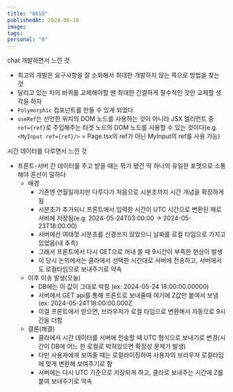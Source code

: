 ```yaml
---
title: "0618"
publishedAt: 2024-06-18
image: 
tags: 
personal: "0"
---
```

chat 개발하면서 느낀 것
- 최고의 개발은 요구사항을 잘 소화해서 최대한 개발하지 않는 쪽으로 방법을 찾는 것
- 달리고 있는 차의 바퀴를 교체해야할 땐 최대한 간결하게 필수적인 것만 교체할 생각을 하자
- `Polymorphic` 컴포넌트를 만들 수 있게 되었다
- `useRef`는 선언한 위치의 DOM 노드를 사용하는 것이 아니라 JSX 엘리먼트 중 `ref={ref}`로 주입해주는 타겟 노드의 DOM 노드를 사용할 수 있는 것이다(e.g. `<MyInput ref={ref}/>` = Page.tsx의 ref가 아닌 MyInput의 ref를 사용 가능)

시간 데이터를 다루면서 느낀 것
- 프론트-서버 간 데이터를 주고 받을 때는 뭐가 됐건 딱 하나의 유일한 포맷으로 소통해야 혼선이 덜하다
	- 배경
		- 기존엔 연월일까지만 다루다가 처음으로 시분초까지 시간 개념을 확장하게 됨
		- 시분초가 추가되니 프론트에서 입력한 시간이 UTC 시간으로 변환된 채로 서버에 저장됨(e.g. 2024-05-24T03:00:00 -> 2024-05-23T18:00:00)
		- 서버에선 여태껏 시분초를 신경쓰지 않았으니 날짜를 로컬 타임으로 가지고 있었음(내 추측)
		- 그래서 프론트에서 다시 GET으로 꺼내 쓸 때 9시간이 부족한 현상이 발생
		- 이 당시 논의에서는 클라에서 선택한 시간대로 서버에 전송하고, 서버에서도 로컬타임으로 보내주기로 약속
	- 이후 이슈 발생(오늘)
		- DB에는 이 값이 그대로 박힘 (ex: 2024-05-24 18:00:00.00000)
		- 서버에서 GET api를 통해 프론트로 보내줄때 여기에 Z값만 붙여서 보냄 (ex: 2024-05-24T18:00:00.000Z
		- 이걸 프론트에서 받으면, 브라우저가 로컬 타임으로 변환해서 자동으로 9시간을 더함
	- 결론(해결)
		- 클라에서 시간 데이터를 서버에 전송할 때 UTC 형식으로 보내기로 변경(시간이 DB에 어느 한 로컬로 박혀있으면 확장성 문제가 발생)
		- 다만 사용자에게 보여줄 때는 로컬라이징하여 사용자의 브라우저 로컬타임에 맞게 변환해 보여주기로 함
		- 서버에는 다시 UTC 기준으로 저장되게 하고, 클라로 보내주는 시간에 Z를 붙여 보내주기로 약속
